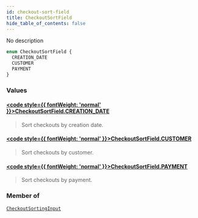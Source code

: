 ```yaml
---
id: checkout-sort-field
title: CheckoutSortField
hide_table_of_contents: false
---
```








No description

```graphql
enum CheckoutSortField {
  CREATION_DATE
  CUSTOMER
  PAYMENT
}
```


### Values

#### [<code style={{ fontWeight: 'normal' }}>CheckoutSortField.<b>CREATION_DATE</b></code>](#) 
> Sort checkouts by creation date.
> 

#### [<code style={{ fontWeight: 'normal' }}>CheckoutSortField.<b>CUSTOMER</b></code>](#) 
> Sort checkouts by customer.
> 

#### [<code style={{ fontWeight: 'normal' }}>CheckoutSortField.<b>PAYMENT</b></code>](#) 
> Sort checkouts by payment.
> 



### Member of

[`CheckoutSortingInput`](../../../developer/api-reference/inputs/checkout-sorting-input)  <Badge class="secondary" text="input"/>



